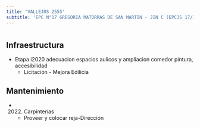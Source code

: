 ```yaml
---
title: 'VALLEJOS 2555'
subtitle: 'EPC N°17 GREGORIA MATORRAS DE SAN MARTIN - JIN C (EPCJS 17/16°) [S]'
---
```


#
## Infraestructura

* Etapa i2020 adecuacion espacios aulicos y ampliacion comedor pintura, accesibilidad 
    + Licitación - Mejora Edilicia 


## Mantenimiento

*  (2022) Carpinterías 
    + Proveer y colocar reja-Dirección







